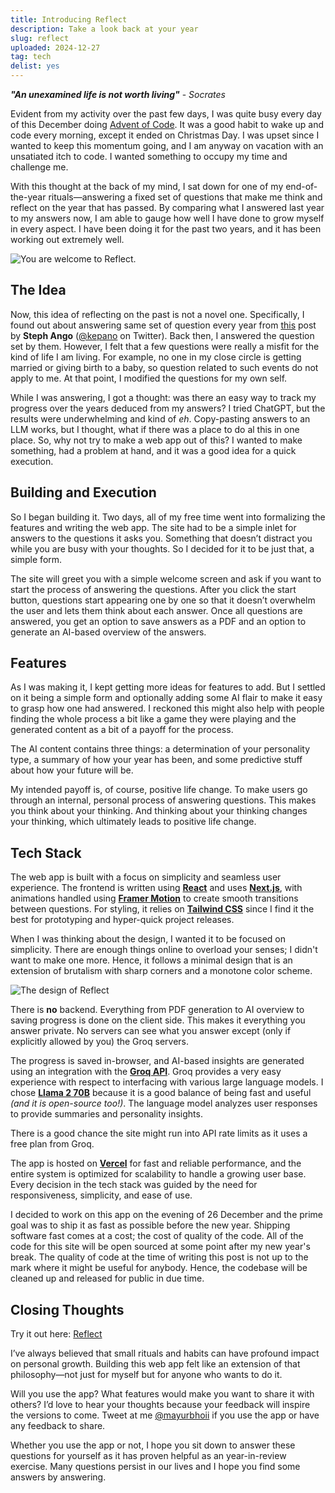 ```yaml
---
title: Introducing Reflect
description: Take a look back at your year
slug: reflect
uploaded: 2024-12-27
tag: tech
delist: yes
---
```


_**"An unexamined life is not worth living"**_ - _Socrates_

Evident from my activity over the past few days, I was quite busy every day of this December doing [Advent of Code](https://adventofcode.com/). It was a good habit to wake up and code every morning, except it ended on Christmas Day. I was upset since I wanted to keep this momentum going, and I am anyway on vacation with an unsatiated itch to code. I wanted something to occupy my time and challenge me.

With this thought at the back of my mind, I sat down for one of my end-of-the-year rituals—answering a fixed set of questions that make me think and reflect on the year that has passed. By comparing what I answered last year to my answers now, I am able to gauge how well I have done to grow myself in every aspect. I have been doing it for the past two years, and it has been working out extremely well.

<Image
  src='/images/posts/reflect/ss.jpeg'
  alt='You are welcome to Reflect.'
  width={1280}
  height={727}
  quality={100}
/>

## The Idea

Now, this idea of reflecting on the past is not a novel one. Specifically, I found out about answering same set of question every year from [this](https://stephango.com/40-questions) post by **Steph Ango** ([@kepano](https://x.com/kepano) on Twitter). Back then, I answered the question set by them. However, I felt that a few questions were really a misfit for the kind of life I am living. For example, no one in my close circle is getting married or giving birth to a baby, so question related to such events do not apply to me. At that point, I modified the questions for my own self.

While I was answering, I got a thought: was there an easy way to track my progress over the years deduced from my answers? I tried ChatGPT, but the results were underwhelming and kind of _*eh*_. Copy-pasting answers to an LLM works, but I thought, what if there was a place to do al this in one place. So, why not try to make a web app out of this? I wanted to make something, had a problem at hand, and it was a good idea for a quick execution.

## Building and Execution

So I began building it. Two days, all of my free time went into formalizing the features and writing the web app. The site had to be a simple inlet for answers to the questions it asks you. Something that doesn’t distract you while you are busy with your thoughts. So I decided for it to be just that, a simple form.

The site will greet you with a simple welcome screen and ask if you want to start the process of answering the questions. After you click the start button, questions start appearing one by one so that it doesn’t overwhelm the user and lets them think about each answer. Once all questions are answered, you get an option to save answers as a PDF and an option to generate an AI-based overview of the answers.

## Features

As I was making it, I kept getting more ideas for features to add. But I settled on it being a simple form and optionally adding some AI flair to make it easy to grasp how one had answered. I reckoned this might also help with people finding the whole process a bit like a game they were playing and the generated content as a bit of a payoff for the process.

The AI content contains three things: a determination of your personality type, a summary of how your year has been, and some predictive stuff about how your future will be.

My intended payoff is, of course, positive life change. To make users go through an internal, personal process of answering questions. This makes you think about your thinking. And thinking about your thinking changes your thinking, which ultimately leads to positive life change.

## Tech Stack

The web app is built with a focus on simplicity and seamless user experience. The frontend is written using **[React](https://react.dev)** and uses **[Next.js](https://nextjs.org)**, with animations handled using **[Framer Motion](https://www.framer.com/motion/)** to create smooth transitions between questions. For styling, it relies on **[Tailwind CSS](https://tailwindcss.com)** since I find it the best for prototyping and hyper-quick project releases.

When I was thinking about the design, I wanted it to be focused on simplicity. There are enough things online to overload your senses; I didn't want to make one more. Hence, it follows a minimal design that is an extension of brutalism with sharp corners and a monotone color scheme.

<Image
  src='/images/posts/reflect/ui.jpeg'
  alt='The design of Reflect'
  width={1280}
  height={728}
  quality={100}
/>

There is **no** backend. Everything from PDF generation to AI overview to saving progress is done on the client side. This makes it everything you answer private. No servers can see what you answer except (only if explicitly allowed by you) the Groq servers.

The progress is saved in-browser, and AI-based insights are generated using an integration with the **[Groq API](https://www.groq.com)**. Groq provides a very easy experience with respect to interfacing with various large language models. I chose **[Llama 2 70B](https://ai.meta.com/llama/)** because it is a good balance of being fast and useful _(and it is open-source too!)_. The language model analyzes user responses to provide summaries and personality insights.

<Callout type='comment' title='Warning'>
  There is a good chance the site might run into API rate limits as it uses a free plan from Groq.
</Callout>

The app is hosted on **[Vercel](https://vercel.com)** for fast and reliable performance, and the entire system is optimized for scalability to handle a growing user base. Every decision in the tech stack was guided by the need for responsiveness, simplicity, and ease of use.

I decided to work on this app on the evening of 26 December and the prime goal was to ship it as fast as possible before the new year. Shipping software fast comes at a cost; the cost of quality of the code. All of the code for this site will be open sourced at some point after my new year's break. The quality of code at the time of writing this post is not up to the mark where it might be useful for anybody. Hence, the codebase will be cleaned up and released for public in due time.

## Closing Thoughts

Try it out here: [Reflect](https://reflectly.vercel.app?ref=mayurbhoi.com)

I’ve always believed that small rituals and habits can have profound impact on personal growth. Building this web app felt like an extension of that philosophy—not just for myself but for anyone who wants to do it.

Will you use the app? What features would make you want to share it with others? I’d love to hear your thoughts because your feedback will inspire the versions to come. Tweet at me [@mayurbhoii](https://x.com/mayurbhoii) if you use the app or have any feedback to share.

Whether you use the app or not, I hope you sit down to answer these questions for yourself as it has proven helpful as an year-in-review exercise. Many questions persist in our lives and I hope you find some answers by answering.
